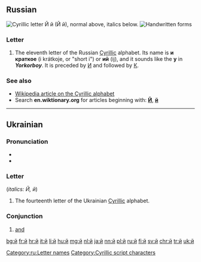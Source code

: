 {{Cyrillic character info|hex=439|name=CYRILLIC SMALL LETTER SHORT I}}
{{also|Appendix:Variations of "i"}}
==Russian==
[[File:Cyrillic J.png|thumb|right|Cyrillic letter '''Й й'''<br/>
(''Й й''), normal above, italics below.]]
[[File:11-Russian alphabet-Й й.svg|thumb|Handwritten forms]]

===Letter===
{{head|ru|letter|lower case||upper case|Й}}

# The eleventh letter of the Russian [[Cyrillic]] alphabet. Its name is '''и краткое''' (i krátkoje, or "short i") or '''ий''' (ij), and it sounds like the '''y''' in '''''Y'''ork'' or ''bo'''y'''''. It is preceded by [[и|И]] and followed by [[к|К]].

===See also===
* [[w:Cyrillic alphabet|Wikipedia article on the Cyrillic alphabet]]
* Search '''en.wiktionary.org''' for articles beginning with: '''[http://en.wiktionary.org/w/index.php?title=Special%3AAllpages&from=%D0%99&namespace=0 Й]''', '''[http://en.wiktionary.org/w/index.php?title=Special%3AAllpages&from=%D0%B9&namespace=0 й]'''

[[Category:ru:Letter names]]

----

==Ukrainian==

===Pronunciation===
* {{IPA|[j]|lang=uk}}
* {{audio|Uk-й.ogg|Audio|lang=uk}}

===Letter===
{{head|uk|letter|lower case||upper case|Й}} (''italics: Й, й'')

# The fourteenth letter of the Ukrainian [[Cyrillic]] alphabet.

===Conjunction===
{{head|uk|conjunction}}

# [[and]]

[[Category:Cyrillic script characters]]

[[bg:й]]
[[fr:й]]
[[hr:й]]
[[it:й]]
[[li:й]]
[[hu:й]]
[[mg:й]]
[[nl:й]]
[[ja:й]]
[[nn:й]]
[[pl:й]]
[[ru:й]]
[[fi:й]]
[[sv:й]]
[[chr:й]]
[[tr:й]]
[[uk:й]]